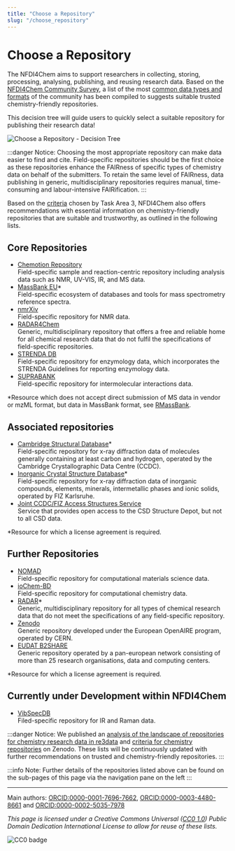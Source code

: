 ```yaml
---
title: "Choose a Repository"
slug: "/choose_repository"
---
```



# Choose a Repository

The NFDI4Chem aims to support researchers in collecting, storing, processing, analysing, publishing, and reusing research data. Based on the [NFDI4Chem Community Survey](https://doi.org/10.1002/zaac.202000339), a list of the most [common data types and formats](/docs/pub_data_types_formats) of the community has been compiled to suggests suitable trusted chemistry-friendly repositories.

This decision tree will guide users to quickly select a suitable repository for publishing their research data!

![Choose a Repository - Decision Tree](/img/data_pub/Repo_decision_tree_v2.svg)

:::danger Notice:
Choosing the most appropriate repository can make data easier to find and cite. Field-specific repositories should be the first choice as these repositories enhance the FAIRness of specific types of chemistry data on behalf of the submitters. To retain the same level of FAIRness, data publishing in generic, multidisciplinary repositories requires manual, time-consuming and labour-intensive FAIRification.
:::

Based on the [criteria](https://doi.org/10.3897/rio.6.e55852) chosen by Task Area 3, NFDI4Chem also offers recommendations with essential information on chemistry-friendly repositories that are suitable and trustworthy, as outlined in the following lists.

## Core Repositories

-   [Chemotion Repository](/docs/chemotion_repository)<br/>Field-specific sample and reaction-centric repository including analysis data such as NMR, UV-VIS, IR, and MS data.
-   [MassBank EU](/docs/massbank_eu/)\*<br/>Field-specific ecosystem of databases and tools for mass spectrometry reference spectra.
-   [nmrXiv](/docs/nmrxiv/)<br/>Field-specific repository for NMR data.
-   [RADAR4Chem](/docs/radar4chem/)<br/>Generic, multidisciplinary repository that offers a free and reliable home for all chemical research data that do not fulfil the specifications of field-specific repositories.
-   [STRENDA DB](/docs/strenda_db/)<br/>Field-specific repository for enzymology data, which incorporates the STRENDA Guidelines for reporting enzymology data.
-   [SUPRABANK](/docs/suprabank/)<br/>Field-specific repository for intermolecular interactions data.

\*Resource which does not accept direct submission of MS data in vendor or mzML format, but data in MassBank format, see [RMassBank](https://bioconductor.org/packages/release/bioc/html/RMassBank.html).

## Associated repositories

-   [Cambridge Structural Database](/docs/csd_icsd/)\*<br/>Field-specific repository for x-ray diffraction data of molecules generally containing at least carbon and hydrogen, operated by the Cambridge Crystallographic Data Centre (CCDC).
-   [Inorganic Crystal Structure Database](/docs/csd_icsd/)\*<br/>Field-specific repository for x-ray diffraction data of inorganic compounds, elements, minerals, intermetallic phases and ionic solids, operated by FIZ Karlsruhe.
-   [Joint CCDC/FIZ Access Structures Service](/docs/csd_icsd/)<br/>Service that provides open access to the CSD Structure Depot, but not to all CSD data.

\*Resource for which a license agreement is required.

## Further Repositories

-   [NOMAD](/docs/nomad/)<br/>Field-specific repository for computational materials science data.
-   [ioChem-BD](https://www.iochem-bd.org/)<br/>Field-specific repository for computational chemistry data.
-   [RADAR](https://www.radar-service.eu/radar/en/home)\*<br/>Generic, multidisciplinary repository for all types of chemical research data that do not meet the specifications of any field-specific repository.
-   [Zenodo](https://zenodo.org/)<br/>Generic repository developed under the European OpenAIRE program, operated by CERN.
-   [EUDAT B2SHARE](https://sp.eudat.eu/catalog/resources/709c053d-3b3f-4c54-8ef4-6efeea387816)<br/>Generic repository operated by a pan-european network consisting of more than 25 research organisations, data and computing centers.

\*Resource for which a license agreement is required.

## Currently under Development within NFDI4Chem

-   [VibSpecDB](https://vibspecdb.k8s.photonicdata.science/)<br/>Filed-specific repository for IR and Raman data.

:::danger Notice:
We published an [analysis of the landscape of repositories for chemistry research data in re3data](https://zenodo.org/doi/10.5281/zenodo.8347992) and [criteria for chemistry repositories](https://zenodo.org/doi/10.5281/zenodo.8199754) on Zenodo. These lists will be continuously updated with further recommendations on trusted and chemistry-friendly repositories.
:::

:::info Note:
Further details of the repositories listed above can be found on the sub-pages of this page via the navigation pane on the left
:::

---

Main authors: [ORCID:0000-0001-7696-7662](https://orcid.org/0000-0001-7696-7662), [ORCID:0000-0003-4480-8661](https://orcid.org/0000-0003-4480-8661) and [ORCID:0000-0002-5035-7978](https://orcid.org/0000-0002-5035-7978)

_This page is licensed under a Creative Commons Universal ([CC0 1.0](https://creativecommons.org/publicdomain/zero/1.0/deed.en)) Public Domain Dedication International License to allow for reuse of these lists._

![CC0 badge](/img/cc-zero.svg)
